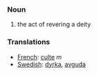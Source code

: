 === Noun ===

#the act of revering a deity

=== Translations ===
*[[French]]: [[culte]] ''m''
*[[Swedish]]: [[dyrka]], [[avguda]]